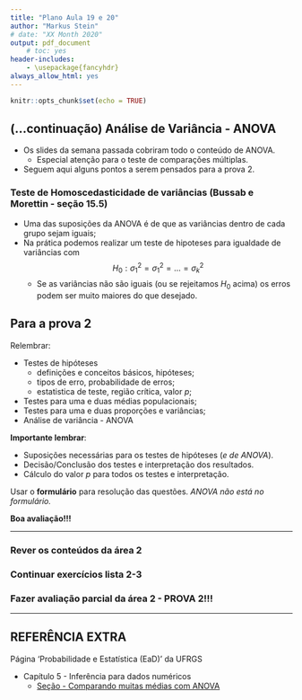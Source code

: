```yaml
---
title: "Plano Aula 19 e 20"
author: "Markus Stein"
# date: "XX Month 2020"
output: pdf_document
    # toc: yes
header-includes:
    - \usepackage{fancyhdr}
always_allow_html: yes
---
```

\addtolength{\headheight}{1.0cm} 
\pagestyle{fancyplain} 
\lhead{\includegraphics[height=1.5cm]{LogoIME.png}}
\rhead{\includegraphics[height=1.5cm]{images.jpeg}}
\chead{UNIVERSIDADE FEDERAL DO RIO GRANDE DO SUL \\
INSTITUTO DE MATEMÁTICA E ESTATÍSTICA \\
DEPARTAMENTO DE ESTATÍSTICA \\
\vspace{0.3cm}
MAT02215 - Estatística Geral 2 - 2021/2
}
\renewcommand{\headrulewidth}{0pt} 


```r
knitr::opts_chunk$set(echo = TRUE)
```

## (...continuação) Análise de Variância - ANOVA
* Os slides da semana passada cobriram todo o conteúdo de ANOVA. 
    + Especial atenção para o teste de comparações múltiplas. 
* Seguem aqui alguns pontos a serem pensados para a prova 2.


### Teste de Homoscedasticidade de variâncias (Bussab e Morettin - seção 15.5)
* Uma das suposições da ANOVA é de que as variâncias dentro de cada grupo sejam iguais;
* Na prática podemos realizar um teste de hipoteses para igualdade de variâncias com 
$$H_0: \sigma^2_1 = \sigma^2_1 = \ldots = \sigma^2_k$$
    + Se as variâncias não são iguais (ou se rejeitamos $H_0$ acima) os erros podem ser muito maiores do que desejado.
 
\vspace{0.5cm}

## Para a prova 2
Relembrar:

* Testes de hipóteses
    + definições e conceitos básicos, hipóteses;
    + tipos de erro, probabilidade de erros;
    + estatistica de teste, região crítica, valor *p*;
* Testes para uma e duas médias populacionais;
* Testes para uma e duas proporções e variâncias;
* Análise de variância - ANOVA

**Importante lembrar**:

* Suposições necessárias para os testes de hipóteses (*e de ANOVA*).
* Decisão/Conclusão dos testes e interpretação dos resultados.
* Cálculo do valor *p* para todos os testes e interpretação.

\vspace{0.5cm}

Usar o **formulário** para resolução das questões. *ANOVA não está no formulário.*

\vspace{0.5cm}

**Boa avaliação!!!**

\vspace{0.5cm}

\clearpage

***
### Rever os conteúdos da área 2
### Continuar exercícios lista 2-3
### Fazer avaliação parcial da área 2 - PROVA 2!!!
***


\vspace{1cm}


## REFERÊNCIA EXTRA
Página 'Probabilidade e Estatística (EaD)' da UFRGS  

* Capítulo 5 - Inferência para dados numéricos 
    + [Seção - Comparando muitas médias com ANOVA](https://www.ufrgs.br/probabilidade-estatistica/livro/cpt5/ch5_inf_num.html#comparando-muitas-m%C3%A9dias-com-anova-t%C3%B3pico-especial)
